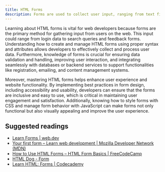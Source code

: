 ```yaml
---
title: HTML Forms
description: Forms are used to collect user input, ranging from text fields and selections to data submissions, facilitating interactions between users and web applications.
---
```


Learning about HTML forms is vital for web developers because forms are the primary method for gathering input from users on the web. This input could range from login data to search queries and feedback forms. Understanding how to create and manage HTML forms using proper syntax and attributes allows developers to effectively collect and process user data. Furthermore, knowledge of forms is crucial for ensuring data validation and handling, improving user interaction, and integrating seamlessly with databases or backend services to support functionalities like registration, emailing, and content management systems.

Moreover, mastering HTML forms helps enhance user experience and website functionality. By implementing best practices in form design, including accessibility and usability, developers can ensure that the forms are inclusive and easy to use, which is critical in maintaining user engagement and satisfaction. Additionally, knowing how to style forms with CSS and manage form behavior with JavaScript can make forms not only functional but also visually appealing and improve the user experience.

## Suggested readings

- [Learn Forms | web.dev](https://web.dev/learn/forms)
- [Your first form – Learn web development | Mozilla Developer Network (MDN)](https://developer.mozilla.org/en-US/docs/Learn/Forms/Your_first_form)
- [How to Use HTML Forms – HTML Form Basics | FreeCodeCamp](https://www.freecodecamp.org/news/how-to-use-html-forms/)
- [HTML Dog - Form](https://htmldog.com/guides/html/beginner/forms/)
- [Learn HTML: Forms | Codecademy](https://www.codecademy.com/learn/learn-html-forms)
